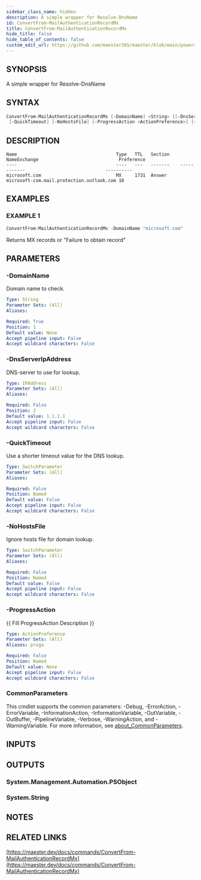 ```yaml
---
sidebar_class_name: hidden
description: A simple wrapper for Resolve-DnsName
id: ConvertFrom-MailAuthenticationRecordMx
title: ConvertFrom-MailAuthenticationRecordMx
hide_title: false
hide_table_of_contents: false
custom_edit_url: https://github.com/maester365/maester/blob/main/powershell/public/ConvertFrom-MailAuthenticationRecordMx.ps1
---
```


## SYNOPSIS

A simple wrapper for Resolve-DnsName

## SYNTAX

```powershell
ConvertFrom-MailAuthenticationRecordMx [-DomainName] <String> [[-DnsServerIpAddress] <IPAddress>]
 [-QuickTimeout] [-NoHostsFile] [-ProgressAction <ActionPreference>] [<CommonParameters>]
```

## DESCRIPTION

```
Name                                     Type   TTL   Section    NameExchange                              Preference
----                                     ----   ---   -------    ------------                              ----------
microsoft.com                            MX     1731  Answer     microsoft-com.mail.protection.outlook.com 10
```

## EXAMPLES

### EXAMPLE 1

```powershell
ConvertFrom-MailAuthenticationRecordMx -DomainName "microsoft.com"
```

Returns MX records or "Failure to obtain record"

## PARAMETERS

### -DomainName

Domain name to check.

```yaml
Type: String
Parameter Sets: (All)
Aliases:

Required: True
Position: 1
Default value: None
Accept pipeline input: False
Accept wildcard characters: False
```

### -DnsServerIpAddress

DNS-server to use for lookup.

```yaml
Type: IPAddress
Parameter Sets: (All)
Aliases:

Required: False
Position: 2
Default value: 1.1.1.1
Accept pipeline input: False
Accept wildcard characters: False
```

### -QuickTimeout

Use a shorter timeout value for the DNS lookup.

```yaml
Type: SwitchParameter
Parameter Sets: (All)
Aliases:

Required: False
Position: Named
Default value: False
Accept pipeline input: False
Accept wildcard characters: False
```

### -NoHostsFile

Ignore hosts file for domain lookup.

```yaml
Type: SwitchParameter
Parameter Sets: (All)
Aliases:

Required: False
Position: Named
Default value: False
Accept pipeline input: False
Accept wildcard characters: False
```

### -ProgressAction

\{\{ Fill ProgressAction Description \}\}

```yaml
Type: ActionPreference
Parameter Sets: (All)
Aliases: proga

Required: False
Position: Named
Default value: None
Accept pipeline input: False
Accept wildcard characters: False
```

### CommonParameters

This cmdlet supports the common parameters: -Debug, -ErrorAction, -ErrorVariable, -InformationAction, -InformationVariable, -OutVariable, -OutBuffer, -PipelineVariable, -Verbose, -WarningAction, and -WarningVariable. For more information, see [about_CommonParameters](http://go.microsoft.com/fwlink/?LinkID=113216).

## INPUTS

## OUTPUTS

### System.Management.Automation.PSObject

### System.String
## NOTES

## RELATED LINKS

[https://maester.dev/docs/commands/ConvertFrom-MailAuthenticationRecordMx](https://maester.dev/docs/commands/ConvertFrom-MailAuthenticationRecordMx)
